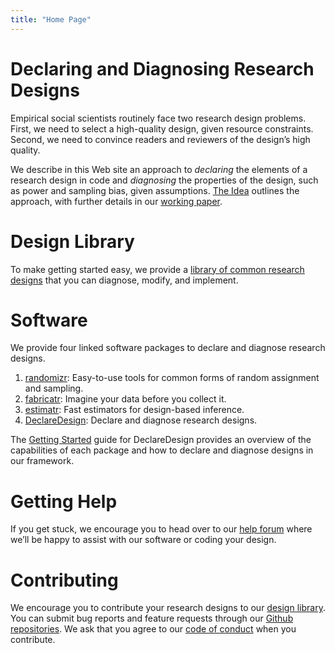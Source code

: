 ```yaml
---
title: "Home Page"
---
```

# Declaring and Diagnosing Research Designs

Empirical social scientists routinely face two research design problems. First, we need to select
a high-quality design, given resource constraints. Second, we need to convince readers and
reviewers of the design’s high quality. 

We describe in this Web site an approach to *declaring* the elements of a research design in 
code and *diagnosing* the properties of the design, such as power and sampling bias, given 
assumptions. [The Idea](/idea) outlines the approach, with further details in our [working paper](/paper.pdf).

# Design Library

To make getting started easy, we provide a [library of common research designs](/library) that you can
diagnose, modify, and implement.

# Software

We provide four linked software packages to declare and diagnose research designs.

1. [randomizr](/R/randomizr): Easy-to-use tools for common forms of random assignment and sampling.
2. [fabricatr](/R/fabricatr): Imagine your data before you collect it.
3. [estimatr](/R/estimatr): Fast estimators for design-based inference.
4. [DeclareDesign](/R/DeclareDesign): Declare and diagnose research designs.

The [Getting Started](/R/DeclareDesign) guide for DeclareDesign provides an overview of
the capabilities of each package and how to declare and diagnose designs in our framework.

# Getting Help

If you get stuck, we encourage you to head over to our [help forum](http://discuss.declaredesign.org) where
we'll be happy to assist with our software or coding your design.

# Contributing

We  encourage you to contribute your research designs to our [design library](/library). 
You can submit bug reports and feature
requests through our [Github repositories](https://github.com/DeclareDesign). 
We ask that you agree to our [code of conduct](/conduct) when you contribute.

